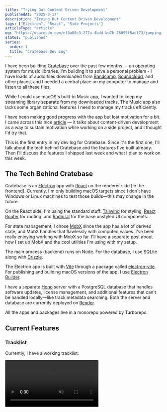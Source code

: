 ```yaml
---
title: "Trying Out Content Driven Development"
publishedAt: "2025-3-17"
description: "Trying Out Content Driven Development"
tags: ["Electron", "React", "Side Projects"]
articleType: "article"
og: "https://ucarecdn.com/ef3a88c3-277a-4bdd-bd7b-26095f5adf73/jumpingintothescaryworldofaws.png"
status: "published"
series:
  order: 1
  title: "Cratebase Dev Log"
---
```


I have been building [Cratebase](https://www.cratebase.app/) over the past few months — an operating system for music libraries. I'm building it to solve a personal problem - I have loads of audio files downloaded from [Bandcamp](https://bandcamp.com/), [Soundcloud](https://soundcloud.com/discover), and other places, and I needed a central place on my computer to manage and listen to all these files.


While I could use macOS's built-in Music app, I wanted to keep my streaming library separate from my downloaded tracks. The Music app also lacks some organizational features I need to manage my tracks efficiently.

I have been making good progress with the app but lost motivation for a bit. I came across this nice [article](https://ntietz.com/blog/making-progress-with-content-driven-development/) — it talks about content-driven development as a way to sustain motivation while working on a side project, and I thought I'd try that.

This is the first entry in my dev log for Cratebase. Since it's the first one, I'll talk about the tech behind Cratebase and the features I've built already. Then I'll discuss the features I shipped last week and what I plan to work on this week.

## The Tech Behind Cratebase

Cratebase is an [Electron](https://www.electronjs.org/) app with [React](https://react.dev/) on the renderer side [ie the frontend]. Currently, I'm only building macOS targets since I don't have Windows or Linux machines to test those builds—this may change in the future.  

On the React side, I'm using the standard stuff: [Tailwind](https://tailwindcss.com/) for styling, [React Router](https://reactrouter.com/) for routing, and [Radix UI](https://www.radix-ui.com/primitives) for the base unstyled UI components. 

For state management, I chose [MobX](https://mobx.js.org/README.html) since the app has a lot of derived state, and MobX handles that flawlessly with computed values. I've been really enjoying working with MobX so far. I'll have a separate post about how I set up MobX and the cool utilities I'm using with my setup. 

The main process (backend) runs on Node. For the database, I use SQLite along with [Drizzle](https://orm.drizzle.team/).

The Electron app is built with [Vite](https://vite.dev/) through a package called [electron-vite](https://electron-vite.org/). For publishing and building macOS versions of the app, I use [Electron Builder](https://www.electron.build/).

I have a separate [Hono](https://hono.dev/) server with a PostgreSQL database that handles software updates, license management, and additional features that can't be handled locally—like track metadata searching. Both the server and database are currently deployed on [Render](https://render.com/).

All the apps and packages live in a monorepo powered by Turborepo.

## Current Features

### Tracklist
Currently, I have a working tracklist:


<video controls muted src="/articles/cratebase-devlog-trying-out-content-driven-development/tracklist-demo.mp4" className="m-0 rounded" />

The tracklist is a table powered by [TanStack Table](https://tanstack.com/table/latest), so I have features like column visibility, column reordering, sorting, and filtering built in. To handle large amounts of data, the table's rows are virtualized using [TanStack Virtual](https://tanstack.com/virtual/latest).

At the top of the tracklist, there are quick-access links for recently added, favorite, and archived tracks:
 
 <video controls muted src="/articles/cratebase-devlog-trying-out-content-driven-development/tracklist-sections-demo.mp4" className="m-0 rounded" />


The most challenging aspect of the tracklist was adding keyboard controls—since this isn't natively supported by TanStack. The main difficulty stems from the virtualized rows—simply attaching a keydown listener won't work.


### Track Metadata
I have a side panel that users can use to update the metadata of a track — this currently only saves changes to the SQLite database and does not write the changes to the audio file itself: 

<video controls muted src="/articles/cratebase-devlog-trying-out-content-driven-development/tracklist-demo.mp4" className="m-0 rounded" />


### Track Archive
I implemented an archive to store tracks that you don't want to see in your main tracklist:

<video controls muted src="/articles/cratebase-devlog-trying-out-content-driven-development/tracklist-demo.mp4" className="m-0 rounded" />



There is a cleanup option in the context menu that allows users to pick how they want the archived tracks to be handled - I'm wondering if I should add an automatic setting that cleans up archived tracks automatically after a set amount of time.


### Quick Filters
I have a filter button on top of the tracklist — this allows users to add quick  filters to the tracklist bases on track fields like duration, genre & artist. 
<video controls muted src="/articles/cratebase-devlog-trying-out-content-driven-development/tracklist-demo.mp4" className="m-0 rounded" />


You can also save your filters as presets and apply them to a tracklist at any time:
<video controls muted src="/articles/cratebase-devlog-trying-out-content-driven-development/tracklist-demo.mp4" className="m-0 rounded" />



### Audio Player
I have also built the audio player using the HTML audio element with all necessary controls, and it works quite well: 
<video controls muted src="/articles/cratebase-devlog-trying-out-content-driven-development/tracklist-demo.mp4" className="m-0 rounded" />



The only downside is that it doesn't support .AIFF files. My current workaround is to convert these files to MP3 and send that as a blob for the element to play. This causes some delay when playing an AIFF track—I'm looking for a way to solve this.


## What I worked on Last Week

Last week, I mainly worked on the tracklist queue. When you play a track, there is now a little button by the title that opens a queue of tracks that will play next:

<video controls muted src="/articles/cratebase-devlog-trying-out-content-driven-development/tracklist-demo.mp4" className="m-0 rounded" />


I considered whether making this a popover was the best choice. I wanted to implement it similarly to how the Music app on macOS works, where the queue opens as panel on the right. Let me know what you think.

The most challenging aspect of implementing the queue was ensuring it worked properly with repeat and shuffle features. I also had to carefully consider how the "Play Next" right-click option would interact with these queue behaviors:

<video controls muted src="/articles/cratebase-devlog-trying-out-content-driven-development/tracklist-demo.mp4" className="m-0 rounded" />


In the end, it came out really nice - I used MobX's reaction utility a lot to ensure my state was synced correctly. 


## What I'm working on this Week 
This week I plan to work on the metadata features. I have three metadata features in mind:

1. **Find metadata** - This service will let users search for track metadata using title and artist information. I'll likely integrate with an external service like [Discogs](https://www.discogs.com/) or [MusicBrainz](https://musicbrainz.org/) for the searches. I'm still brainstorming how the UI would look, especially when there are multiple search matches. For inspiration, I'm looking at how other apps like [OneTagger](https://onetagger.github.io/) handle this.

2. **Reload Metadata** - This feature will overwrite the metadata stored in the SQLite database with metadata sourced from the audio files' ID3 tags

3. **Write Metadata to File** - This feature allows users to write the current metadata stored in the SQLite database to the audio files' ID3 tags.

I think the find metadata feature will be the most complex to implement—but let's see how it goes.

I currently have a soft deadline to ship an MVP for this app by summer—hopefully writing about my progress will help me hit the deadline.

Thank you for reading.